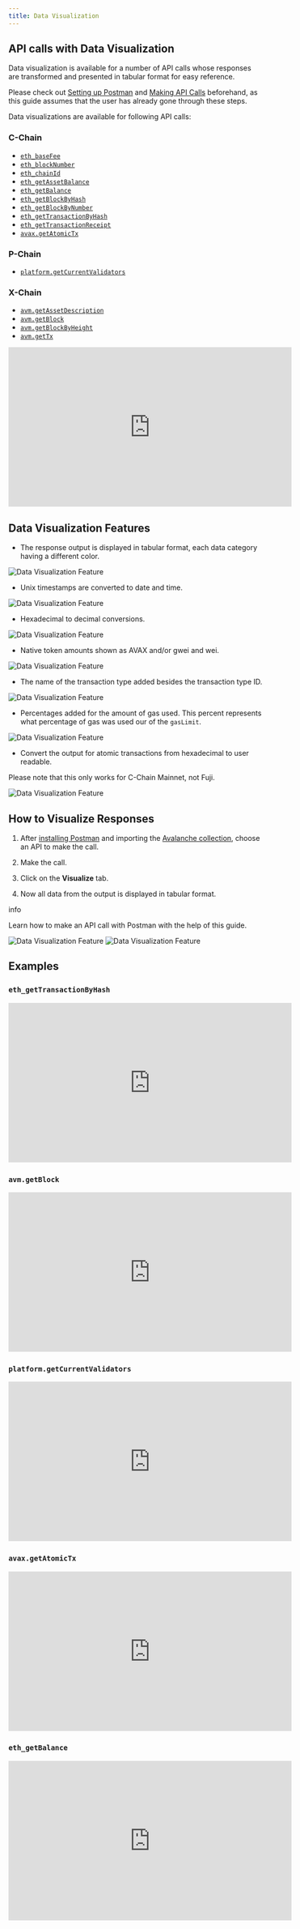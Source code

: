 ```yaml
---
title: Data Visualization
---
```

API calls with Data Visualization[​](#api-calls-with-data-visualization "Direct link to heading")
-------------------------------------------------------------------------------------------------

Data visualization is available for a number of API calls whose responses are transformed and presented in tabular format for easy reference.

Please check out [Setting up Postman](/tooling/avalanche-go-postman-collection/setting-up-postman#setup) and [Making API Calls](/tooling/avalanche-go-postman-collection/making-api-calls) beforehand, as this guide assumes that the user has already gone through these steps.

Data visualizations are available for following API calls:

### C-Chain[​](#c-chain "Direct link to heading")

*   [`eth_baseFee`](/api-reference/c-chain/api#eth_basefee)
*   [`eth_blockNumber`](https://www.quicknode.com/docs/ethereum/eth_blockNumber)
*   [`eth_chainId`](https://www.quicknode.com/docs/ethereum/eth_chainId)
*   [`eth_getAssetBalance`](/api-reference/c-chain/api#eth_getassetbalance)
*   [`eth_getBalance`](https://www.quicknode.com/docs/ethereum/eth_getBalance)
*   [`eth_getBlockByHash`](https://www.quicknode.com/docs/ethereum/eth_getBlockByHash)
*   [`eth_getBlockByNumber`](https://www.quicknode.com/docs/ethereum/eth_getBlockByNumber)
*   [`eth_getTransactionByHash`](https://www.quicknode.com/docs/ethereum/eth_getTransactionByHash)
*   [`eth_getTransactionReceipt`](https://www.quicknode.com/docs/ethereum/eth_getTransactionReceipt)
*   [`avax.getAtomicTx`](/api-reference/c-chain/api#avaxgetatomictx)

### P-Chain[​](#p-chain "Direct link to heading")

*   [`platform.getCurrentValidators`](/api-reference/p-chain/api#platformgetcurrentvalidators)

### X-Chain[​](#x-chain "Direct link to heading")

*   [`avm.getAssetDescription`](/api-reference/x-chain/api#avmgetassetdescription)
*   [`avm.getBlock`](/api-reference/x-chain/api#avmgetblock)
*   [`avm.getBlockByHeight`](/api-reference/x-chain/api#avmgetblockbyheight)
*   [`avm.getTx`](/api-reference/x-chain/api#avmgettx)


<iframe
  width="560"
  height="315"
  src="https://www.youtube.com/watch?v=2jS5EFWLoGs&t=56s"
  title="YouTube video player"
  frameBorder="0"
  allow="accelerometer; autoplay; clipboard-write; encrypted-media; gyroscope; picture-in-picture"
  allowFullScreen
></iframe>



Data Visualization Features[​](#data-visualization-features "Direct link to heading")
-------------------------------------------------------------------------------------

*   The response output is displayed in tabular format, each data category having a different color.

![Data Visualization Feature](/images/visualize1.png)

*   Unix timestamps are converted to date and time.

![Data Visualization Feature](/images/visualize2.png)

*   Hexadecimal to decimal conversions.

![Data Visualization Feature](/images/visualize3.png)
*   Native token amounts shown as AVAX and/or gwei and wei.

![Data Visualization Feature](/images/visualize4.png)

*   The name of the transaction type added besides the transaction type ID.

![Data Visualization Feature](/images/visualize5.png)

*   Percentages added for the amount of gas used. This percent represents what percentage of gas was used our of the `gasLimit`.

![Data Visualization Feature](/images/visualize6.png)

*   Convert the output for atomic transactions from hexadecimal to user readable.


<Callout type="info">
Please note that this only works for C-Chain Mainnet, not Fuji.
</Callout>

![Data Visualization Feature](/images/visualize7.png)

How to Visualize Responses[​](#how-to-visualize-responses "Direct link to heading")
-----------------------------------------------------------------------------------

1.  After [installing Postman](/tooling/avalanche-go-postman-collection/setting-up-postman#postman-installation) and importing the [Avalanche collection](/tooling/avalanche-go-postman-collection/setting-up-postman#collection-import), choose an API to make the call.
    
2.  Make the call.
    
3.  Click on the **Visualize** tab.
    
4.  Now all data from the output is displayed in tabular format.
    

info

Learn how to make an API call with Postman with the help of this guide.

![Data Visualization Feature](/images/visualize8.png) ![Data Visualization Feature](/images/visualize9.png)

Examples[​](#examples "Direct link to heading")
-----------------------------------------------

### `eth_getTransactionByHash`[​](#eth_gettransactionbyhash "Direct link to heading")
<iframe
  width="560"
  height="315"
  src="https://www.youtube.com/watch?v=M83WhbXq5R0"
  title="YouTube video player"
  frameBorder="0"
  allow="accelerometer; autoplay; clipboard-write; encrypted-media; gyroscope; picture-in-picture"
  allowFullScreen
></iframe>


### `avm.getBlock`[​](#avmgetblock "Direct link to heading")
<iframe
  width="560"
  height="315"
  src="https://www.youtube.com/watch?v=d5E2pHXFInE"
  title="YouTube video player"
  frameBorder="0"
  allow="accelerometer; autoplay; clipboard-write; encrypted-media; gyroscope; picture-in-picture"
  allowFullScreen
></iframe>


### `platform.getCurrentValidators`[​](#platformgetcurrentvalidators "Direct link to heading")
<iframe
  width="560"
  height="315"
  src="https://www.youtube.com/watch?v=Pkf84edkw_0"
  title="YouTube video player"
  frameBorder="0"
  allow="accelerometer; autoplay; clipboard-write; encrypted-media; gyroscope; picture-in-picture"
  allowFullScreen
></iframe>


### `avax.getAtomicTx`[​](#avaxgetatomictx "Direct link to heading")
<iframe
  width="560"
  height="315"
  src="https://www.youtube.com/watch?v=AYIgdQomHqc"
  title="YouTube video player"
  frameBorder="0"
  allow="accelerometer; autoplay; clipboard-write; encrypted-media; gyroscope; picture-in-picture"
  allowFullScreen
></iframe>

### `eth_getBalance`[​](#eth_getbalance "Direct link to heading")
<iframe
  width="560"
  height="315"
  src="https://www.youtube.com/watch?v=M3n7cm1DYLE"
  title="YouTube video player"
  frameBorder="0"
  allow="accelerometer; autoplay; clipboard-write; encrypted-media; gyroscope; picture-in-picture"
  allowFullScreen
></iframe>
